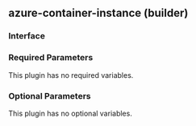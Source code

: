 ## azure-container-instance (builder)

### Interface

### Required Parameters

This plugin has no required variables.

### Optional Parameters

This plugin has no optional variables.
